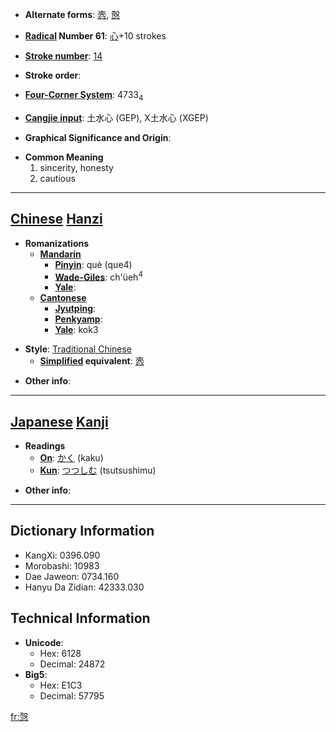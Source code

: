 * '''Alternate forms''': [[悫]], [[慤]]

* '''[[Wiktionary:Chinese radical index| Radical]] Number 61''': [[Wiktionary:Chinese radical index 心|心]]+10 strokes

* '''[[Wiktionary:Chinese total strokes index|Stroke number]]''': [[Wiktionary:Chinese total strokes index 14|14]]

* '''Stroke order''': 

* '''[[Wiktionary:Chinese four corner index|Four-Corner System]]''': 4733<sub>4</sub>

* '''[[Wiktionary:Chinese Cangjie index|Cangjie input]]''': 土水心 (GEP), X土水心 (XGEP)

* '''Graphical Significance and Origin''': 

* '''Common Meaning'''
*#sincerity, honesty
*# cautious


----

== [[Chinese]] [[Hanzi]] ==

* '''Romanizations'''
** '''[[Mandarin]]'''
*** '''[[Pinyin]]''': què (que4)
*** '''[[Wade-Giles]]''': ch'üeh<sup>4</sup>
*** '''[[Yale]]''': 
** '''[[Cantonese]]'''
*** '''[[Jyutping]]''':
*** '''[[Penkyamp]]''': 
*** '''[[Yale]]''': kok3

* '''Style''': [[Traditional Chinese]] 
** '''[[Simplified Chinese|Simplified]] equivalent''': [[悫]]

* '''Other info''': 

----

== [[Japanese]] [[Kanji]] ==

* '''Readings'''
** '''[[On]]''': [[かく]] (kaku)
** '''[[Kun]]''': [[つつしむ]] (tsutsushimu)

* '''Other info''':  

----

== Dictionary Information ==

* KangXi: 0396.090
* Morobashi: 10983
* Dae Jaweon: 0734.160
* Hanyu Da Zidian: 42333.030

== Technical Information ==

* '''Unicode''':
** Hex: 6128
** Decimal: 24872
* '''Big5''':
** Hex: E1C3
** Decimal: 57795

[[fr:愨]]